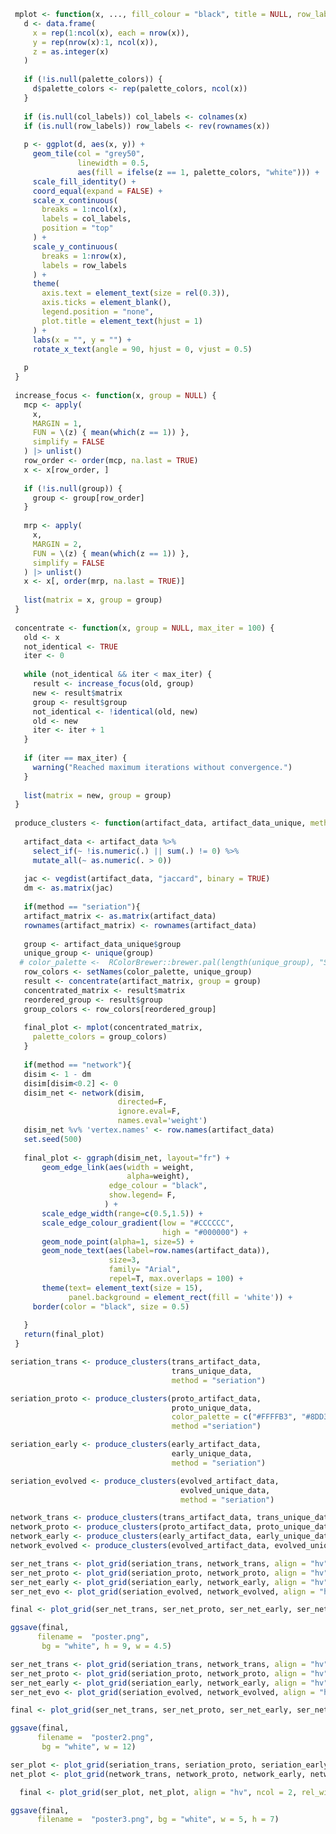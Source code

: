 
```r
 mplot <- function(x, ..., fill_colour = "black", title = NULL, row_labels = NULL, col_labels = NULL, palette_colors = NULL) {
   d <- data.frame(
     x = rep(1:ncol(x), each = nrow(x)),
     y = rep(nrow(x):1, ncol(x)),
     z = as.integer(x)
   )
   
   if (!is.null(palette_colors)) {
     d$palette_colors <- rep(palette_colors, ncol(x))
   }
   
   if (is.null(col_labels)) col_labels <- colnames(x)
   if (is.null(row_labels)) row_labels <- rev(rownames(x))
   
   p <- ggplot(d, aes(x, y)) +
     geom_tile(col = "grey50", 
               linewidth = 0.5, 
               aes(fill = ifelse(z == 1, palette_colors, "white"))) +
     scale_fill_identity() +  
     coord_equal(expand = FALSE) +
     scale_x_continuous(
       breaks = 1:ncol(x),
       labels = col_labels,
       position = "top"
     ) +
     scale_y_continuous(
       breaks = 1:nrow(x),
       labels = row_labels
     ) +
     theme(
       axis.text = element_text(size = rel(0.3)),
       axis.ticks = element_blank(),
       legend.position = "none",
       plot.title = element_text(hjust = 1)
     ) +
     labs(x = "", y = "") +
     rotate_x_text(angle = 90, hjust = 0, vjust = 0.5)
   
   p
 }
 
 increase_focus <- function(x, group = NULL) {
   mcp <- apply(
     x, 
     MARGIN = 1, 
     FUN = \(z) { mean(which(z == 1)) }, 
     simplify = FALSE
   ) |> unlist()
   row_order <- order(mcp, na.last = TRUE)
   x <- x[row_order, ]
   
   if (!is.null(group)) {
     group <- group[row_order]
   }
   
   mrp <- apply(
     x, 
     MARGIN = 2, 
     FUN = \(z) { mean(which(z == 1)) }, 
     simplify = FALSE
   ) |> unlist()
   x <- x[, order(mrp, na.last = TRUE)]
   
   list(matrix = x, group = group)
 }
 
 concentrate <- function(x, group = NULL, max_iter = 100) {
   old <- x
   not_identical <- TRUE
   iter <- 0
   
   while (not_identical && iter < max_iter) {
     result <- increase_focus(old, group)
     new <- result$matrix
     group <- result$group
     not_identical <- !identical(old, new)
     old <- new
     iter <- iter + 1
   }
   
   if (iter == max_iter) {
     warning("Reached maximum iterations without convergence.")
   }
   
   list(matrix = new, group = group)
 }
 
 produce_clusters <- function(artifact_data, artifact_data_unique, method = "seriation", color_palette = c("#8DD3C7", "#FFFFB3")){
   
   artifact_data <- artifact_data %>% 
     select_if(~ !is.numeric(.) || sum(.) != 0) %>% 
     mutate_all(~ as.numeric(. > 0))
   
   jac <- vegdist(artifact_data, "jaccard", binary = TRUE)
   dm <- as.matrix(jac)
   
   if(method == "seriation"){
   artifact_matrix <- as.matrix(artifact_data)
   rownames(artifact_matrix) <- rownames(artifact_data)
 
   group <- artifact_data_unique$group
   unique_group <- unique(group)
  # color_palette <-  RColorBrewer::brewer.pal(length(unique_group), "Set3")
   row_colors <- setNames(color_palette, unique_group)
   result <- concentrate(artifact_matrix, group = group)
   concentrated_matrix <- result$matrix
   reordered_group <- result$group
   group_colors <- row_colors[reordered_group]
 
   final_plot <- mplot(concentrated_matrix,
     palette_colors = group_colors)
   }
   
   if(method == "network"){
   disim <- 1 - dm
   disim[disim<0.2] <- 0
   disim_net <- network(disim,
                        directed=F,
                        ignore.eval=F,
                        names.eval='weight')
   disim_net %v% 'vertex.names' <- row.names(artifact_data)
   set.seed(500)
   
   final_plot <- ggraph(disim_net, layout="fr") +
       geom_edge_link(aes(width = weight, 
                          alpha=weight), 
                      edge_colour = "black", 
                      show.legend= F,
                     ) +
       scale_edge_width(range=c(0.5,1.5)) +
       scale_edge_colour_gradient(low = "#CCCCCC",
                                  high = "#000000") +
       geom_node_point(alpha=1, size=5) +
       geom_node_text(aes(label=row.names(artifact_data)), 
                      size=3, 
                      family= "Arial", 
                      repel=T, max.overlaps = 100) +
       theme(text= element_text(size = 15), 
             panel.background = element_rect(fill = 'white')) +
     border(color = "black", size = 0.5)
     
   }
   return(final_plot)
 }

```

```r
seriation_trans <- produce_clusters(trans_artifact_data, 
                                    trans_unique_data, 
                                    method = "seriation")

seriation_proto <- produce_clusters(proto_artifact_data,  
                                    proto_unique_data, 
                                    color_palette = c("#FFFFB3", "#8DD3C7"),
                                    method ="seriation")

seriation_early <- produce_clusters(early_artifact_data, 
                                    early_unique_data, 
                                    method = "seriation")

seriation_evolved <- produce_clusters(evolved_artifact_data, 
                                      evolved_unique_data, 
                                      method = "seriation")
```

```r
network_trans <- produce_clusters(trans_artifact_data, trans_unique_data, method = "network")
network_proto <- produce_clusters(proto_artifact_data, proto_unique_data, method = "network")
network_early <- produce_clusters(early_artifact_data, early_unique_data, method = "network")
network_evolved <- produce_clusters(evolved_artifact_data, evolved_unique_data, method = "network")

```


```r
ser_net_trans <- plot_grid(seriation_trans, network_trans, align = "hv", labels = "AUTO", rel_widths = c(1.3, 1.4))
ser_net_proto <- plot_grid(seriation_proto, network_proto, align = "hv", rel_widths = c(1.4, 1.4))
ser_net_early <- plot_grid(seriation_early, network_early, align = "hv", rel_widths = c(1.65, 1.8))
ser_net_evo <- plot_grid(seriation_evolved, network_evolved, align = "hv", rel_widths = c(1.4, 1.4))

final <- plot_grid(ser_net_trans, ser_net_proto, ser_net_early, ser_net_evo, align = "hv", ncol = 1, labels = c("Transitional", "Proto", "Early", "Evolved"))

ggsave(final, 
      filename =  "poster.png",
       bg = "white", h = 9, w = 4.5)
```


```r
ser_net_trans <- plot_grid(seriation_trans, network_trans, align = "hv", labels = "AUTO", ncol = 1)
ser_net_proto <- plot_grid(seriation_proto, network_proto, align = "hv", ncol = 1)
ser_net_early <- plot_grid(seriation_early, network_early, align = "hv", ncol = 1)
ser_net_evo <- plot_grid(seriation_evolved, network_evolved, align = "hv", ncol = 1)

final <- plot_grid(ser_net_trans, ser_net_proto, ser_net_early, ser_net_evo, align = "hv", ncol = 4, labels = c("Transitional", "Proto", "Early", "Evolved"))

ggsave(final, 
      filename =  "poster2.png",
       bg = "white", w = 12)

```


```r
ser_plot <- plot_grid(seriation_trans, seriation_proto, seriation_early, seriation_early, align = "hv", ncol = 1, labels = c("Transitional", "Proto", "Early", "Evolved"), label_size = 9)
net_plot <- plot_grid(network_trans, network_proto, network_early, network_evolved, align = "hv", ncol = 1)

  final <- plot_grid(ser_plot, net_plot, align = "hv", ncol = 2, rel_widths = c(1.3, 1), labels = "AUTO", label_x = c(0, -0.07))

ggsave(final, 
      filename =  "poster3.png", bg = "white", w = 5, h = 7)
```

